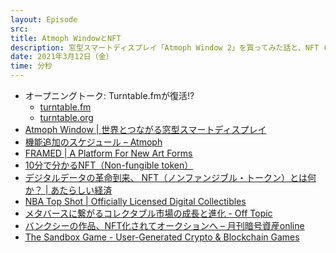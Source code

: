 ```yaml
---
layout: Episode
src: 
title: Atmoph WindowとNFT
description: 窓型スマートディスプレイ「Atmoph Window 2」を買ってみた話と、NFT (Non-fungible token)の話から、デジタルコンテンツの今後を妄想しました。
date: 2021年3月12日（金）
time: 分秒
---
```


- オープニングトーク: Turntable.fmが復活!?
  - [turntable.fm](https://turntable.fm/)
  - [turntable.org](https://turntable.org/)
- [Atmoph Window | 世界とつながる窓型スマートディスプレイ](https://atmoph.com/ja/products/aw102)
- [機能追加のスケジュール – Atmoph](https://atmophhelp.zendesk.com/hc/ja/articles/900000510746-%E6%A9%9F%E8%83%BD%E8%BF%BD%E5%8A%A0%E3%81%AE%E3%82%B9%E3%82%B1%E3%82%B8%E3%83%A5%E3%83%BC%E3%83%AB)
- [FRAMED | A Platform For New Art Forms](https://frm.fm/)
- [10分で分かるNFT（Non-fungible token）](https://hashhub.tokyo/wp-content/uploads/2020/04/NFTin10min.pdf)
- [デジタルデータの革命到来、 NFT（ノンファンジブル・トークン）とは何か？ | あたらしい経済](https://www.neweconomy.jp/features/nft/91245)
- [NBA Top Shot | Officially Licensed Digital Collectibles](https://www.nbatopshot.com/)
- [メタバースに繋がるコレクタブル市場の成長と進化 - Off Topic](https://offtopicjp.substack.com/p/collectibles-nft-metaverse)
- [バンクシーの作品、NFT化されてオークションへ – 月刊暗号資産online](https://digitalassets-online.jp/news/20210304c/)
- [The Sandbox Game - User-Generated Crypto & Blockchain Games](https://www.sandbox.game/jp/)
